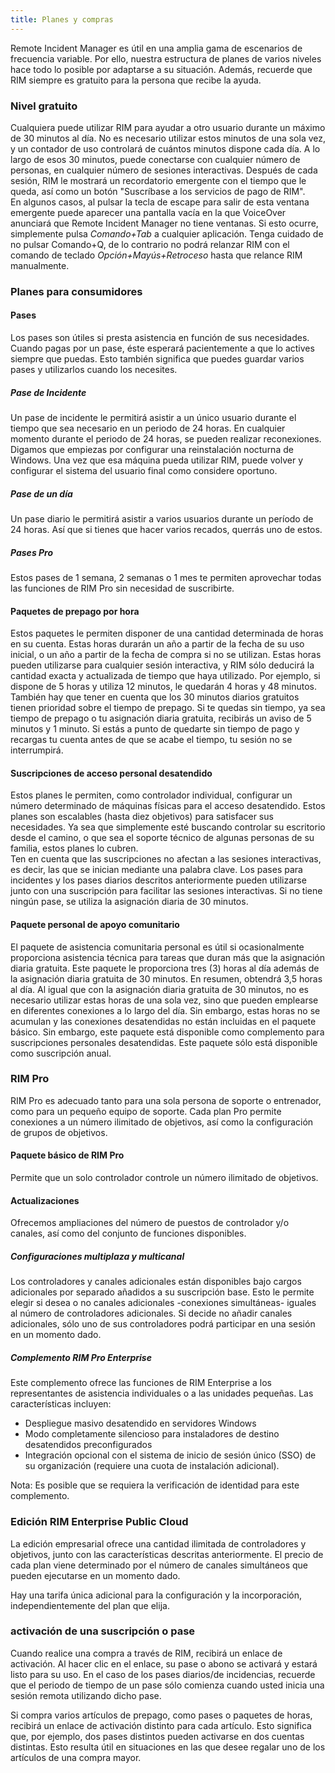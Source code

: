 ```yaml
---
title: Planes y compras
---
```



Remote Incident Manager es útil en una amplia gama de escenarios de frecuencia variable. Por ello, nuestra estructura de planes de varios niveles hace todo lo posible por adaptarse a su situación. Además, recuerde que RIM siempre es gratuito para la persona que recibe la ayuda.

### Nivel gratuito

Cualquiera puede utilizar RIM para ayudar a otro usuario durante un máximo de 30 minutos al día. No es necesario utilizar estos minutos de una sola vez, y un contador de uso controlará de cuántos minutos dispone cada día. A lo largo de esos 30 minutos, puede conectarse con cualquier número de personas, en cualquier número de sesiones interactivas. Después de cada sesión, RIM le mostrará un recordatorio emergente con el tiempo que le queda, así como un botón "Suscríbase a los servicios de pago de RIM".  
<MacOS>
En algunos casos, al pulsar la tecla de escape para salir de esta ventana emergente puede aparecer una pantalla vacía en la que VoiceOver anunciará que Remote Incident Manager no tiene ventanas. Si esto ocurre, simplemente pulsa *Comando+Tab* a cualquier aplicación. Tenga cuidado de no pulsar Comando+Q, de lo contrario no podrá relanzar RIM con el comando de teclado *Opción+Mayús+Retroceso* hasta que relance RIM manualmente.
</MacOS>

### Planes para consumidores

#### Pases

Los pases son útiles si presta asistencia en función de sus necesidades. Cuando pagas por un pase, éste esperará pacientemente a que lo actives siempre que puedas. Esto también significa que puedes guardar varios pases y utilizarlos cuando los necesites.

##### Pase de Incidente

Un pase de incidente le permitirá asistir a un único usuario durante el tiempo que sea necesario en un periodo de 24 horas. En cualquier momento durante el periodo de 24 horas, se pueden realizar reconexiones. Digamos que empiezas por configurar una reinstalación nocturna de Windows. Una vez que esa máquina pueda utilizar RIM, puede volver y configurar el sistema del usuario final como considere oportuno.

##### Pase de un día

Un pase diario le permitirá asistir a varios usuarios durante un período de 24 horas. Así que si tienes que hacer varios recados, querrás uno de estos.

##### Pases Pro

Estos pases de 1 semana, 2 semanas o 1 mes te permiten aprovechar todas las funciones de RIM Pro sin necesidad de suscribirte.

#### Paquetes de prepago por hora

Estos paquetes le permiten disponer de una cantidad determinada de horas en su cuenta. Estas horas durarán un año a partir de la fecha de su uso inicial, o un año a partir de la fecha de compra si no se utilizan.
Estas horas pueden utilizarse para cualquier sesión interactiva, y RIM sólo deducirá la cantidad exacta y actualizada de tiempo que haya utilizado. Por ejemplo, si dispone de 5 horas y utiliza 12 minutos, le quedarán 4 horas y 48 minutos. También hay que tener en cuenta que los 30 minutos diarios gratuitos tienen prioridad sobre el tiempo de prepago. Si te quedas sin tiempo, ya sea tiempo de prepago o tu asignación diaria gratuita, recibirás un aviso de 5 minutos y 1 minuto. Si estás a punto de quedarte sin tiempo de pago y recargas tu cuenta antes de que se acabe el tiempo, tu sesión no se interrumpirá.

#### Suscripciones de acceso personal desatendido

Estos planes le permiten, como controlador individual, configurar un número determinado de máquinas físicas para el acceso desatendido. Estos planes son escalables (hasta diez objetivos) para satisfacer sus necesidades. Ya sea que simplemente esté buscando controlar su escritorio desde el camino, o que sea el soporte técnico de algunas personas de su familia, estos planes lo cubren.  
Ten en cuenta que las suscripciones no afectan a las sesiones interactivas, es decir, las que se inician mediante una palabra clave. Los pases para incidentes y los pases diarios descritos anteriormente pueden utilizarse junto con una suscripción para facilitar las sesiones interactivas. Si no tiene ningún pase, se utiliza la asignación diaria de 30 minutos.

#### Paquete personal de apoyo comunitario

El paquete de asistencia comunitaria personal es útil si ocasionalmente proporciona asistencia técnica para tareas que duran más que la asignación diaria gratuita. Este paquete le proporciona tres (3) horas al día además de la asignación diaria gratuita de 30 minutos. En resumen, obtendrá 3,5 horas al día. Al igual que con la asignación diaria gratuita de 30 minutos, no es necesario utilizar estas horas de una sola vez, sino que pueden emplearse en diferentes conexiones a lo largo del día. Sin embargo, estas horas no se acumulan y las conexiones desatendidas no están incluidas en el paquete básico. Sin embargo, este paquete está disponible como complemento para suscripciones personales desatendidas. Este paquete sólo está disponible como suscripción anual.

### RIM Pro

RIM Pro es adecuado tanto para una sola persona de soporte o entrenador, como para un pequeño equipo de soporte. Cada plan Pro permite conexiones a un número ilimitado de objetivos, así como la configuración de grupos de objetivos.

#### Paquete básico de RIM Pro

Permite que un solo controlador controle un número ilimitado de objetivos.

#### Actualizaciones

Ofrecemos ampliaciones del número de puestos de controlador y/o canales, así como del conjunto de funciones disponibles.

##### Configuraciones multiplaza y multicanal

Los controladores y canales adicionales están disponibles bajo cargos adicionales por separado añadidos a su suscripción base. Esto le permite elegir si desea o no canales adicionales -conexiones simultáneas- iguales al número de controladores adicionales. Si decide no añadir canales adicionales, sólo uno de sus controladores podrá participar en una sesión en un momento dado. 

##### Complemento RIM Pro Enterprise

Este complemento ofrece las funciones de RIM Enterprise a los representantes de asistencia individuales o a las unidades pequeñas. Las características incluyen:
* Despliegue masivo desatendido en servidores Windows
* Modo completamente silencioso para instaladores de destino desatendidos preconfigurados
* Integración opcional con el sistema de inicio de sesión único (SSO) de su organización (requiere una cuota de instalación adicional).

Nota: Es posible que se requiera la verificación de identidad para este complemento.

### Edición RIM Enterprise Public Cloud

La edición empresarial ofrece una cantidad ilimitada de controladores y objetivos, junto con las características descritas anteriormente. El precio de cada plan viene determinado por el número de canales simultáneos que pueden ejecutarse en un momento dado.

Hay una tarifa única adicional para la configuración y la incorporación, independientemente del plan que elija.  

### activación de una suscripción o pase

Cuando realice una compra a través de RIM, recibirá un enlace de activación. Al hacer clic en el enlace, su pase o abono se activará y estará listo para su uso. En el caso de los pases diarios/de incidencias, recuerde que el periodo de tiempo de un pase sólo comienza cuando usted inicia una sesión remota utilizando dicho pase.

Si compra varios artículos de prepago, como pases o paquetes de horas, recibirá un enlace de activación distinto para cada artículo. Esto significa que, por ejemplo, dos pases distintos pueden activarse en dos cuentas distintas. Esto resulta útil en situaciones en las que desee regalar uno de los artículos de una compra mayor.